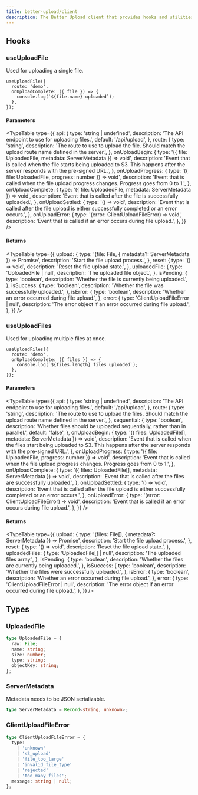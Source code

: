```yaml
---
title: better-upload/client
description: The Better Upload client that provides hooks and utilities to your client.
---
```


## Hooks

### useUploadFile

Used for uploading a single file.

```tsx
useUploadFile({
  route: 'demo',
  onUploadComplete: ({ file }) => {
    console.log(`${file.name} uploaded`);
  },
});
```

#### Parameters

<TypeTable
  type={{
    api: {
      type: 'string | undefined',
      description: 'The API endpoint to use for uploading files.',
      default: '/api/upload',
    },
    route: {
      type: 'string',
      description:
        'The route to use to upload the file. Should match the upload route name defined in the server.',
    },
    onUploadBegin: {
      type: '({ file: UploadedFile, metadata: ServerMetadata }) => void',
      description:
        'Event that is called when the file starts being uploaded to S3. This happens after the server responds with the pre-signed URL.',
    },
    onUploadProgress: {
      type: '({ file: UploadedFile, progress: number }) => void',
      description:
        'Event that is called when the file upload progress changes. Progress goes from 0 to 1.',
    },
    onUploadComplete: {
      type: '({ file: UploadedFile, metadata: ServerMetadata }) => void',
      description:
        'Event that is called after the file is successfully uploaded.',
    },
    onUploadSettled: {
      type: '() => void',
      description:
        'Event that is called after the file upload is either successfully completed or an error occurs.',
    },
    onUploadError: {
      type: '(error: ClientUploadFileError) => void',
      description:
        'Event that is called if an error occurs during file upload.',
    },
  }}
/>

#### Returns

<TypeTable
  type={{
    upload: {
      type: '(file: File, { metadata?: ServerMetadata }) => Promise<void>',
      description: 'Start the file upload process.',
    },
    reset: {
      type: '() => void',
      description: 'Reset the file upload state.',
    },
    uploadedFile: {
      type: 'UploadedFile | null',
      description: 'The uploaded file object.',
    },
    isPending: {
      type: 'boolean',
      description: 'Whether the file is currently being uploaded.',
    },
    isSuccess: {
      type: 'boolean',
      description: 'Whether the file was successfully uploaded.',
    },
    isError: {
      type: 'boolean',
      description: 'Whether an error occurred during file upload.',
    },
    error: {
      type: 'ClientUploadFileError | null',
      description: 'The error object if an error occurred during file upload.',
    },
  }}
/>

### useUploadFiles

Used for uploading multiple files at once.

```tsx
useUploadFiles({
  route: 'demo',
  onUploadComplete: ({ files }) => {
    console.log(`${files.length} files uploaded`);
  },
});
```

#### Parameters

<TypeTable
  type={{
    api: {
      type: 'string | undefined',
      description: 'The API endpoint to use for uploading files.',
      default: '/api/upload',
    },
    route: {
      type: 'string',
      description:
        'The route to use to upload the files. Should match the upload route name defined in the server.',
    },
    sequential: {
      type: 'boolean',
      description:
        'Whether files should be uploaded sequentially, rather than in parallel.',
      default: 'false',
    },
    onUploadBegin: {
      type: '({ files: UploadedFile[], metadata: ServerMetadata }) => void',
      description:
        'Event that is called when the files start being uploaded to S3. This happens after the server responds with the pre-signed URL.',
    },
    onUploadProgress: {
      type: '({ file: UploadedFile, progress: number }) => void',
      description:
        'Event that is called when the file upload progress changes. Progress goes from 0 to 1.',
    },
    onUploadComplete: {
      type: '({ files: UploadedFile[], metadata: ServerMetadata }) => void',
      description:
        'Event that is called after the files are successfully uploaded.',
    },
    onUploadSettled: {
      type: '() => void',
      description:
        'Event that is called after the file upload is either successfully completed or an error occurs.',
    },
    onUploadError: {
      type: '(error: ClientUploadFileError) => void',
      description:
        'Event that is called if an error occurs during file upload.',
    },
  }}
/>

#### Returns

<TypeTable
  type={{
    upload: {
      type: '(files: File[], { metadata?: ServerMetadata }) => Promise<void>',
      description: 'Start the file upload process.',
    },
    reset: {
      type: '() => void',
      description: 'Reset the file upload state.',
    },
    uploadedFiles: {
      type: 'UploadedFile[] | null',
      description: 'The uploaded files array.',
    },
    isPending: {
      type: 'boolean',
      description: 'Whether the files are currently being uploaded.',
    },
    isSuccess: {
      type: 'boolean',
      description: 'Whether the files were successfully uploaded.',
    },
    isError: {
      type: 'boolean',
      description: 'Whether an error occurred during file upload.',
    },
    error: {
      type: 'ClientUploadFileError | null',
      description: 'The error object if an error occurred during file upload.',
    },
  }}
/>

## Types

### UploadedFile

```ts
type UploadedFile = {
  raw: File;
  name: string;
  size: number;
  type: string;
  objectKey: string;
};
```

### ServerMetadata

Metadata needs to be JSON serializable.

```ts
type ServerMetadata = Record<string, unknown>;
```

### ClientUploadFileError

```ts
type ClientUploadFileError = {
  type:
    | 'unknown'
    | 's3_upload'
    | 'file_too_large'
    | 'invalid_file_type'
    | 'rejected'
    | 'too_many_files';
  message: string | null;
};
```

